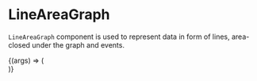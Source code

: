 
<Meta title="Lab/LineAreaGraph" component={LineAreaGraph} />

# LineAreaGraph

`LineAreaGraph` component is used to represent data
in form of lines, area-closed under the graph and events.

<Canvas>
  <Story
    name="Default"
    args={{
      legendTableHeight: 120,
      rangeSliderHeight: 56,
      closedSeries: closedSeriesData,
      openSeries: openSeriesData,
      eventSeries: eventSeriesData,
      showEventTable: true,
      showMultiToolTip: false,
      showPoints: true,
      showLegendTable: false,
      showRangeSlider: true,
      showTips: true,
      unit: "%",
      yLabel: "Chaos",
      yLabelOffset: 35,
      marginLeftEventTable: 10,
      widthPercentageEventTable: 40,
    }}
  >
    {(args) => (
      <div style={{ width: "40rem", height: "40rem" }}>
        <LineAreaGraph {...args} />
      </div>
    )}
  </Story>
</Canvas>

<ArgsTable of={LineAreaGraph} />
